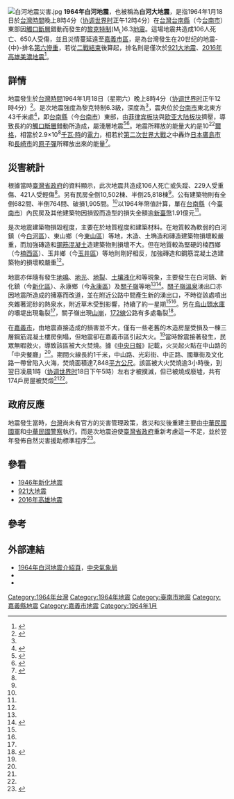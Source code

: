 {{noteTA
|G1=Earthquake
}}
{{Infobox earthquake
|標題= 1964年白河地震
|地图2= {{Location map+ |Taiwan|width=270|relief=1|float=center|caption=
| places =
{{Location map~|Taiwan|lat=23.47|long=120.44|label=嘉義|position=left|mark=Green pog.svg}}
{{Location map~|Taiwan|lat=22.98|long=120.18|label=臺南|position=left|mark=Green pog.svg}}
{{Location map~|Taiwan
 | label=
 | lat=23.20
 | long=120.60
 | mark=Bullseye1.png
 | marksize=40
 | position=top}}
}}
|map2_caption = 震央在臺灣的位置
|日期= {{start date|1964|01|18}}
|發生時間=20:04 [[中原標準時間|CST]]
|規模=6.3 [[黎克特制地震震級|M<sub>L</sub>]]
|深度= {{convert|20.0|km|mi|1}}
|震中= {{coord|23.2|N|120.6|E|display=inline,title}}
|影響地區={{TWN}}[[台南縣|台南縣]]、[[嘉義縣|嘉義縣]]<ref>當時[[嘉義市|嘉義市]]尚未升格為[[省轄市|省轄市]]，為嘉義縣的[[縣轄市|縣轄市]]。</ref>
|傷亡=106人死亡
}}
[[File:白河地震災害.jpg|thumb]]
'''1964年白河地震'''，也被稱為'''白河大地震'''，是指1964年1月18日於[[國家標準時間|台灣時間]]晚上8時4分（[[协调世界时|协调世界时]]正午12時4分）在[[台灣|台灣]][[台南縣|台南縣]]（今[[台南市|台南市]]）東部因[[觸口斷層|觸口斷層]]錯動而發生的[[黎克特制地震震級|黎克特制]](M<sub>L</sub>)6.3[[地震|地震]]。這場地震共造成106人死亡、650人受傷，並且災情蔓延遠至[[嘉義市_(縣轄市)|嘉義市區]]，是為台灣發生在20世纪的地震-{中}-排名[[台灣地震列表|第六慘重]]，若從[[二戰結束|二戰結束]]後算起，排名則是僅次於[[921大地震|921大地震]]、[[2016年高雄美濃地震|2016年高雄美濃地震]]<ref name="scman">{{cite web|url=http://scman.cwb.gov.tw/eqv5/damage_list/1900after.htm|title=二十世紀（1901－2000）台灣地區災害性地震|publisher=中央氣象局|date=|accessdate=2010-09-18|archive-date=2018-04-25|archive-url=https://web.archive.org/web/20180425141216/http://scman.cwb.gov.tw/eqv5/damage_list/1900after.htm|dead-url=yes}}</ref>。

== 詳情 ==
地震發生於[[國家標準時間|台灣時間]]1964年1月18日（星期六）晚上8時4分（[[协调世界时|协调世界时]]正午12時4分）<ref name=cwbpdf>{{cite book|url=http://scman.cwb.gov.tw/eqv5/research/21vol/MOTC-CWB-87-E-11.pdf|title=台灣地區十大災害地震圖集|accessdate=2010-09-18|publisher=中央氣象局|archiveurl=https://www.webcitation.org/5iwNmJg6c?url=http://scman.cwb.gov.tw/eqv5/research/21vol/MOTC-CWB-87-E-11.pdf|archivedate=2009-08-11|deadurl=yes|df=}}</ref>。是次地震強度為黎克特制6.3級，深度為{{convert|18|km|mi|0}}<ref name=cwbpdf/>，震央位於[[台南市|台南市]]東北東方43千米處<ref>{{cite web |url=http://gis.geo.ncu.edu.tw/gis/eq/eqhazard.htm |title=台灣地區之災害性地震（1900年－1994年） |work=台灣地震資料查詢 |accessdate=2010-09-18 |publisher=國立中央大學應用地質研究所工程地質與防災科技研究室 |date= |archive-date=2008-04-29 |archive-url=https://web.archive.org/web/20080429100231/http://gis.geo.ncu.edu.tw/gis/eq/eqhazard.htm |dead-url=no }}</ref>，即[[台南縣|台南縣]]（今[[台南市|台南市]]）東部，由[[菲律宾板块|菲律宾板块]]與[[欧亚大陆板块|欧亚大陆板块]]擠壓，導致長約{{convert|40|km|mi|0}}的[[觸口斷層|觸口斷層]]錯動所造成，屬淺層地震<ref name="防災e學院">{{cite web |publisher=國家高速網路與計算中心防災e學院 |url=http://61.56.4.48/pdf/earth_doc/012_4_006.pdf |title=白河地震 |archiveurl=https://www.webcitation.org/5ix0RBu1Z?url=http://61.56.4.48/pdf/earth_doc/012_4_006.pdf |archivedate=2009-08-11 |deadurl=yes |accessdate=2010-09-18 }}</ref><ref>{{cite web | publisher = 行政院文化建設委員會 | title = 台灣大百科全書：觸口斷層 | url = http://nrch.culture.tw/twpedia.aspx?id=3282 | author = 林明聖 | date =  | accessdate = 2010-09-18 | archive-date = 2020-02-01 | archive-url = https://web.archive.org/web/20200201125829/http://nrch.culture.tw/twpedia.aspx?id=3282 | dead-url = no }}</ref>。地震所釋放的能量大約是10<sup>22</sup>[[爾格|爾格]]，相當於2.9×10<sup>8</sup>[[千瓦·時|千瓦·時]]的[[電力|電力]]，相若於[[第二次世界大戰|第二次世界大戰]]之中轟炸[[日本|日本]][[廣島市|廣島市]]和[[長崎市|長崎市]]的[[原子彈|原子彈]]所釋放出來的能量<ref name="volcano">{{cite web|url=http://volcano.gl.ntu.edu.tw/topic/taiwan_earthquake.htm|title=臺灣的地震與震災|accessdate=2010-09-18|author=[[馬國鳳|馬國鳳]]|publisher=國立臺灣大學|date=|archive-date=2008-06-17|archive-url=https://web.archive.org/web/20080617185154/http://volcano.gl.ntu.edu.tw/topic/taiwan_earthquake.htm|dead-url=yes}}</ref>。

== 災害統計 ==
根據當時[[臺灣省政府|臺灣省政府]]的資料顯示，此次地震共造成106人死亡或失蹤、229人受重傷、421人受輕傷<ref name=cwbpdf/>。另有民房全倒10,502棟、半倒25,818棟<ref name=cwbpdf/>。公有建築物則有全倒682間、半倒764間、破損1,905間。<ref name=cwbpdf/>以1964年幣值計算，單在[[台南縣|台南縣]]（今[[臺南市|臺南市]]）內民房及其他建築物因損毀而造型的損失金額逾[[新臺幣|新臺幣]]1.91億元<ref name=cwbpdf/>。

是次地震建築物損毀程度，主要在於地質程度和建築材料。在地質較為軟弱的白河鎮（今[[白河區|白河區]]）、東山鄉（今[[東山區_(台灣)|東山區]]）等地，木造、土埆造和磚造建築物損壞較嚴重，而加強磚造和[[鋼筋混凝土|鋼筋混凝土]]造建築物則損壞不大。但在地質較為堅硬的楠西鄉（今[[楠西區|楠西區]]）、玉井鄉（今[[玉井區|玉井區]]）等地則剛好相反，加強磚造和鋼筋混凝土造建築物的損壞較嚴重<ref name=cwbpdf/>。

地震亦伴隨有發生[[地鳴|地鳴]]、[[地光|地光]]、[[地裂|地裂]]、[[土壤液化|土壤液化]]和{{link-en|砂沸|Sand boil}}等現象，主要發生在白河鎮、新化鎮（今[[新化區|新化區]]）、永康鄉（今[[永康區|永康區]]）及[[關子嶺|關子嶺]]等地<ref name=cwbpdf/><ref name="震災圖說IV">{{cite web | publisher = 中央氣象局 | title = 1964年白河地震：震災圖說（IV） | url = http://scman.cwb.gov.tw/eqv5/10eq/1964/1964figer4_new.htm | author =  | date =  | accessdate = 2010-09-18 | archive-date = 2010-12-14 | archive-url = https://web.archive.org/web/20101214052753/http://scman.cwb.gov.tw/eqv5/10eq/1964/1964figer4_new.htm | dead-url = yes }}</ref>。[[關子嶺溫泉|關子嶺溫泉]]湧出口亦因地震所造成的擁塞而改道，並在附近公路中間產生新的湧出口，不時從該處噴出夾雜著泥砂的熱泉水，附近草木受到影響，持續了約一星期<ref name=cwbpdf/><ref name="震災圖說I"/>。另在[[烏山頭水庫|烏山頭水庫]]的壩堤出現龜裂<ref name="震災圖說IV"/>，關子嶺出現[[山崩|山崩]]，[[縣道172號|172線]]公路有多處龜裂<ref name="震災圖說I">{{cite web | publisher = 中央氣象局 | title = 1964年白河地震：震災圖說（I） | url = http://scman.cwb.gov.tw/eqv5/10eq/1964/1964figer1_new.htm | author =  | date =  | accessdate = 2010-09-18 | archive-date = 2010-12-14 | archive-url = https://web.archive.org/web/20101214052320/http://scman.cwb.gov.tw/eqv5/10eq/1964/1964figer1_new.htm | dead-url = yes }}</ref>。

在[[嘉義市|嘉義市]]，由地震直接造成的損害並不大，僅有一些老舊的木造房屋受損及一棟三層鋼筋混凝土樓房倒塌，但地震卻在嘉義市區引起大火。<ref name="volcano"/>當時餘震接著發生，民眾無暇救火，導致該區被大火焚燒。據《[[中央日報|中央日報]]》記載，火災起火點在中山路的「中央餐廳」<ref name="震災圖說I"/>。期間火線長約1千米，中山路、光彩街、中正路、國華街及文化路一帶曾陷入火海，焚燒面積達7,848[[平方公尺|平方公尺]]。該區被大火焚燒逾3小時後，到翌日凌晨1時（[[协调世界时|协调世界时]]18日下午5時）左右才被撲滅，但已被燒成廢墟，共有174戶房屋被焚燬<ref name=cwbpdf/><ref name="防災e學院"/>。

== 政府反應 ==
地震發生當時，[[台灣|台灣]]尚未有官方的災害管理政策，救災和災後重建主要由[[中華民國國軍|中華民國國軍]]和[[中華民國警察|中華民國警察]]執行。而是次地震迫使[[臺灣省政府|臺灣省政府]]重新考慮這一不足，並於翌年發佈自然災害援助標準程序<ref>{{cite journal |last=Chen |first=Liang-Chun |coauthors=Yu, Jie-Ying; Lai, Mei-Ju |year=2006 |title=The Evolution of the Natural Disaster Management System in Taiwan |trans_title= |journal=Journal of the Chinese Institute of Engineers |volume=29 |issue=4 |pages=633–638 |url=http://www.ncdr.nat.gov.tw/eew/pdf/01_Liang-Chun%20Chen.pdf |accessdate=2009-08-07 |archiveurl=https://www.webcitation.org/5ix0WSBux?url=http://www.ncdr.nat.gov.tw/eew/pdf/01_Liang-Chun%20Chen.pdf |archivedate=2009-08-11 |deadurl=yes |language=en |df= }}</ref>。

== 參看 ==
* [[1946年新化地震|1946年新化地震]]
* [[921大地震|921大地震]]
* [[2016年高雄地震|2016年高雄地震]]

== 參考 ==
{{reflist|2}}

== 外部連結 ==
* [http://scman.cwb.gov.tw/eqv5/10eq/1964/1964main_new.htm 1964年白河地震介紹頁]{{Wayback|url=http://scman.cwb.gov.tw/eqv5/10eq/1964/1964main_new.htm |date=20180416235145 }}，[[中央氣象局|中央氣象局]]
* {{cite web|url=http://catalog.digitalarchives.tw/dacs5/System/Exhibition/Detail.jsp?OID=3807574|title=嘉南地區震災實況（線上影音新聞片）|work=台影新聞史料|publisher=國家電影資料館}}
* {{cite web|url=http://140.109.18.74/dacs5/System/Exhibition/Detail.jsp?OID=3251722|title=各界緊急救濟嘉南白河震災（線上影音新聞片）|work=台影新聞史料|publisher=國家電影資料館}}{{dead link|date=2018年3月 |bot=InternetArchiveBot |fix-attempted=yes }}

{{台灣地震}}
{{1964年地震}}

{{DEFAULTSORT:1964 Baihe Earthquake}}
[[Category:1964年台灣|Category:1964年台灣]]
[[Category:1964年地震|Category:1964年地震]]
[[Category:臺南市地震|Category:臺南市地震]]
[[Category:嘉義縣地震|Category:嘉義縣地震]]
[[Category:嘉義市地震|Category:嘉義市地震]]
[[Category:1964年1月|Category:1964年1月]]